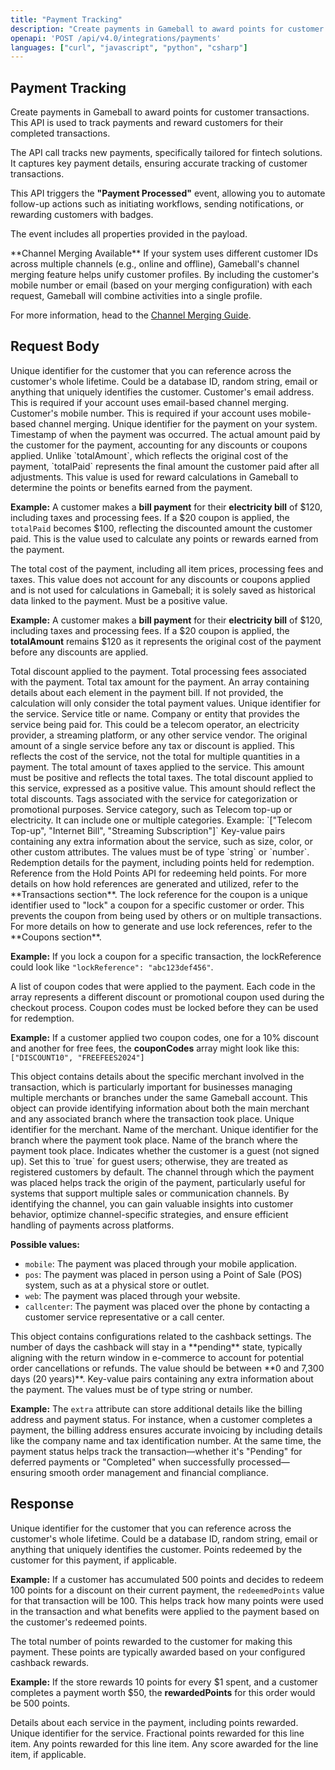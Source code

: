 ```yaml
---
title: "Payment Tracking"
description: "Create payments in Gameball to award points for customer transactions."
openapi: 'POST /api/v4.0/integrations/payments'
languages: ["curl", "javascript", "python", "csharp"]
---
```


## Payment Tracking

Create payments in Gameball to award points for customer transactions. This API is used to track payments and reward customers for their completed transactions.

The API call tracks new payments, specifically tailored for fintech solutions. It captures key payment details, ensuring accurate tracking of customer transactions.

This API triggers the **"Payment Processed"** event, allowing you to automate follow-up actions such as initiating workflows, sending notifications, or rewarding customers with badges.

The event includes all properties provided in the payload.

<Info>
**Channel Merging Available**  
If your system uses different customer IDs across multiple channels (e.g., online and offline), Gameball's channel merging feature helps unify customer profiles. By including the customer's mobile number or email (based on your merging configuration) with each request, Gameball will combine activities into a single profile.

For more information, head to the [Channel Merging Guide](/tutorials/channel-merging-guide).
</Info>

## Request Body

<ParamField path="customerId" type="string" required>
Unique identifier for the customer that you can reference across the customer's whole lifetime. Could be a database ID, random string, email or anything that uniquely identifies the customer.
</ParamField>

<ParamField path="email" type="string">
Customer's email address.

<Info>
This is required if your account uses email-based channel merging.
</Info>
</ParamField>

<ParamField path="mobile" type="string">
Customer's mobile number.

<Info>
This is required if your account uses mobile-based channel merging.
</Info>
</ParamField>

<ParamField path="paymentId" type="string" required>
Unique identifier for the payment on your system.
</ParamField>

<ParamField path="paymentDate" type="datetime" required>
Timestamp of when the payment was occurred.
</ParamField>

<ParamField path="totalPaid" type="float" required>
The actual amount paid by the customer for the payment, accounting for any discounts or coupons applied. Unlike `totalAmount`, which reflects the original cost of the payment, `totalPaid` represents the final amount the customer paid after all adjustments. This value is used for reward calculations in Gameball to determine the points or benefits earned from the payment.

**Example:** A customer makes a **bill payment** for their **electricity bill** of $120, including taxes and processing fees. If a $20 coupon is applied, the `totalPaid` becomes $100, reflecting the discounted amount the customer paid. This is the value used to calculate any points or rewards earned from the payment.
</ParamField>

<ParamField path="totalAmount" type="float">
The total cost of the payment, including all item prices, processing fees and taxes. This value does not account for any discounts or coupons applied and is not used for calculations in Gameball; it is solely saved as historical data linked to the payment. Must be a positive value.

**Example:** A customer makes a **bill payment** for their **electricity bill** of $120, including taxes and processing fees. If a $20 coupon is applied, the **totalAmount** remains $120 as it represents the original cost of the payment before any discounts are applied.
</ParamField>

<ParamField path="totalDiscount" type="float">
Total discount applied to the payment.
</ParamField>

<ParamField path="totalProcessingFees" type="float">
Total processing fees associated with the payment.
</ParamField>

<ParamField path="totalTax" type="float">
Total tax amount for the payment.
</ParamField>

<ParamField path="paymentDetails" type="array">
An array containing details about each element in the payment bill. If not provided, the calculation will only consider the total payment values.

<ParamField path="paymentDetails[].serviceId" type="string">
Unique identifier for the service.
</ParamField>

<ParamField path="paymentDetails[].serviceName" type="string">
Service title or name.
</ParamField>

<ParamField path="paymentDetails[].serviceProvider" type="string">
Company or entity that provides the service being paid for. This could be a telecom operator, an electricity provider, a streaming platform, or any other service vendor.
</ParamField>

<ParamField path="paymentDetails[].amount" type="float">
The original amount of a single service before any tax or discount is applied. This reflects the cost of the service, not the total for multiple quantities in a payment.
</ParamField>

<ParamField path="paymentDetails[].tax" type="float">
The total amount of taxes applied to the service. This amount must be positive and reflects the total taxes.
</ParamField>

<ParamField path="paymentDetails[].discount" type="float">
The total discount applied to this service, expressed as a positive value. This amount should reflect the total discounts.
</ParamField>

<ParamField path="paymentDetails[].tags" type="array">
Tags associated with the service for categorization or promotional purposes.
</ParamField>

<ParamField path="paymentDetails[].category" type="array">
Service category, such as Telecom top-up or electricity. It can include one or multiple categories. Example: `["Telecom Top-up", "Internet Bill", "Streaming Subscription"]`
</ParamField>

<ParamField path="paymentDetails[].extra" type="object">
Key-value pairs containing any extra information about the service, such as size, color, or other custom attributes. The values must be of type `string` or `number`.
</ParamField>
</ParamField>

<ParamField path="redemption" type="object">
Redemption details for the payment, including points held for redemption.

<ParamField path="redemption.pointsHoldReference" type="string">
Reference from the Hold Points API for redeeming held points. For more details on how hold references are generated and utilized, refer to the **Transactions section**.
</ParamField>

<ParamField path="redemption.couponsLockReference" type="string">
The lock reference for the coupon is a unique identifier used to "lock" a coupon for a specific customer or order. This prevents the coupon from being used by others or on multiple transactions. For more details on how to generate and use lock references, refer to the **Coupons section**.

**Example:** If you lock a coupon for a specific transaction, the lockReference could look like `"lockReference": "abc123def456"`.
</ParamField>

<ParamField path="redemption.couponCodes" type="array">
A list of coupon codes that were applied to the payment. Each code in the array represents a different discount or promotional coupon used during the checkout process. Coupon codes must be locked before they can be used for redemption.

**Example:** If a customer applied two coupon codes, one for a 10% discount and another for free fees, the **couponCodes** array might look like this: `["DISCOUNT10", "FREEFEES2024"]`
</ParamField>
</ParamField>

<ParamField path="merchant" type="object">
This object contains details about the specific merchant involved in the transaction, which is particularly important for businesses managing multiple merchants or branches under the same Gameball account. This object can provide identifying information about both the main merchant and any associated branch where the transaction took place.

<ParamField path="merchant.uniqueId" type="string">
Unique identifier for the merchant.
</ParamField>

<ParamField path="merchant.name" type="string">
Name of the merchant.
</ParamField>

<ParamField path="merchant.branch.uniqueId" type="string" required>
Unique identifier for the branch where the payment took place.
</ParamField>

<ParamField path="merchant.branch.name" type="string">
Name of the branch where the payment took place.
</ParamField>
</ParamField>

<ParamField path="guest" type="boolean">
Indicates whether the customer is a guest (not signed up). Set this to `true` for guest users; otherwise, they are treated as registered customers by default.
</ParamField>

<ParamField path="channel" type="string">
The channel through which the payment was placed helps track the origin of the payment, particularly useful for systems that support multiple sales or communication channels. By identifying the channel, you can gain valuable insights into customer behavior, optimize channel-specific strategies, and ensure efficient handling of payments across platforms.

**Possible values:**
- `mobile`: The payment was placed through your mobile application.
- `pos`: The payment was placed in person using a Point of Sale (POS) system, such as at a physical store or outlet.
- `web`: The payment was placed through your website.
- `callcenter`: The payment was placed over the phone by contacting a customer service representative or a call center.
</ParamField>

<ParamField path="cashbackConfigurations" type="object">
This object contains configurations related to the cashback settings.

<ParamField path="cashbackConfigurations.returnWindow" type="int">
The number of days the cashback will stay in a **pending** state, typically aligning with the return window in e-commerce to account for potential order cancellations or refunds. The value should be between **0 and 7,300 days (20 years)**.
</ParamField>
</ParamField>

<ParamField path="extra" type="object">
Key-value pairs containing any extra information about the payment. The values must be of type string or number.

**Example:** The `extra` attribute can store additional details like the billing address and payment status. For instance, when a customer completes a payment, the billing address ensures accurate invoicing by including details like the company name and tax identification number. At the same time, the payment status helps track the transaction—whether it's "Pending" for deferred payments or "Completed" when successfully processed—ensuring smooth order management and financial compliance.
</ParamField>

## Response

<ResponseField name="customerId" type="string">
Unique identifier for the customer that you can reference across the customer's whole lifetime. Could be a database ID, random string, email or anything that uniquely identifies the customer.
</ResponseField>

<ResponseField name="redeemedPoints" type="number">
Points redeemed by the customer for this payment, if applicable.

**Example:** If a customer has accumulated 500 points and decides to redeem 100 points for a discount on their current payment, the `redeemedPoints` value for that transaction will be 100. This helps track how many points were used in the transaction and what benefits were applied to the payment based on the customer's redeemed points.
</ResponseField>

<ResponseField name="rewardedPoints" type="number">
The total number of points rewarded to the customer for making this payment. These points are typically awarded based on your configured cashback rewards.

**Example:** If the store rewards 10 points for every $1 spent, and a customer completes a payment worth $50, the **rewardedPoints** for this order would be 500 points.
</ResponseField>

<ResponseField name="paymentDetails" type="array">
Details about each service in the payment, including points rewarded.

<ResponseField name="paymentDetails[].serviceId" type="string">
Unique identifier for the service.
</ResponseField>

<ResponseField name="paymentDetails[].decimalPoints" type="number">
Fractional points rewarded for this line item.
</ResponseField>

<ResponseField name="paymentDetails[].points" type="number">
Any points rewarded for this line item.
</ResponseField>

<ResponseField name="paymentDetails[].score" type="number">
Any score awarded for the line item, if applicable.
</ResponseField>
</ResponseField>
